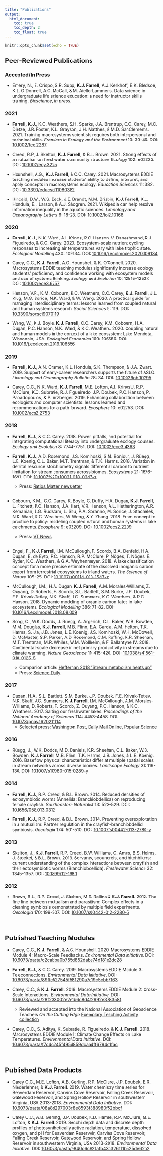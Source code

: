 ```yaml
---
title: "Publications"
output:
  html_document:
    toc: true
    toc_depth: 2
    toc_float: true
---
```


```r
knitr::opts_chunk$set(echo = TRUE)
```

## Peer-Reviewed Publications  
### Accepted/In Press
* Emery, N., E. Crispo, S.R. Supp, **K.J. Farrell**, A.J. Kerkhoff, E.K. Bledsoe, K.L. O'Donnell, A.C. McCall, & M. Aiello-Lammens. Data science in undergraduate life science education: a need for instructor skills training. *Bioscience, in press*.

### 2021    
* **Farrell, K.J.**, K.C. Weathers, S.H. Sparks, J.A. Brentrup, C.C. Carey, M.C. Dietze, J.R. Foster, K.L. Grayson, J.H. Matthes, & M.D. SanClements. 2021. Training macrosystems scientists requires both interpersonal and technical skills. *Frontiers in Ecology and the Environment* 19: 39-46. DOI: [10.1002/fee.2287](https://esajournals.onlinelibrary.wiley.com/doi/10.1002/fee.2287)

* Creed, R.P, J. Skelton, **K.J. Farrell**, & B.L. Brown. 2021. Strong effects of a mutualism on freshwater community structure. *Ecology* 102: e03225. DOI: [10.1002/ecy.3225](https://doi.org/10.1002/ecy.3225)

* Hounshell, A.G., **K.J. Farrell**, & C.C. Carey. 2021. Macrosystems EDDIE teaching modules increase students’ ability to define, interpret, and apply concepts in macrosystems ecology. *Education Sciences* 11: 382. DOI: [10.3390/educsci11080382](https://doi.org/10.3390/educsci11080382)

* Kincaid, D.W., W.S. Beck, J.E. Brandt, M.M. Brisbin, **K.J. Farrell**, K.L. Hondula, E.I. Larson, & A.J. Shogren. 2021. Wikipedia can help resolve information inequality in the aquatic sciences. *Limnology and Oceanography Letters* 6: 18-23. DOI: [10.1002/lol2.10168](https://doi.org/10.1002/lol2.10168)

### 2020   
* **Farrell, K.J.**, N.K. Ward, A.I. Krinos, P.C. Hanson, V. Daneshmand, R.J. Figueiredo, & C.C. Carey. 2020. Ecosystem-scale nutrient cycling responses to increasing air temperatures vary with lake trophic state. *Ecological Modelling* 430: 109134. DOI: [10.1016/j.ecolmodel.2020.109134](https://doi.org/10.1016/j.ecolmodel.2020.109134)

* Carey, C.C., **K.J. Farrell**, A.G. Hounshell, & K. O'Connell. 2020. Macrosystems EDDIE teaching modules significantly increase ecology students' proficiency and confidence working with ecosystem models and use of systems thinking. *Ecology and Evolution* 10: 12515-12527. DOI: [10.1002/ece3.6757](https://doi.org/10.1002/ece3.6757)

* Henson, V.R., K.M. Cobourn, K.C. Weathers, C.C. Carey, **K.J. Farrell**, J.L. Klug, M.G. Sorice, N.K. Ward, & W. Weng. 2020. A practical guide for managing interdisciplinary teams: lessons learned from coupled natural and human systems research. *Social Sciences* 9: 119. DOI: [10.3390/socsci9070119](https://doi.org/10.3390/socsci9070119)

* Weng, W., K.J. Boyle, **K.J. Farrell**, C.C. Carey, K.M. Cobourn, H.A. Dugan, P.C. Hanson, N.K. Ward, & K.C. Weathers. 2020. Coupling natural and human models in the context of a lake ecosystem: Lake Mendota, Wisconsin, USA. *Ecological Economics* 169: 106556. DOI: [10.1016/j.ecolecon.2019.106556](https://www.sciencedirect.com/science/article/pii/S0921800919304549?via%3Dihub)

### 2019  
* **Farrell, K.J.**, A.N. Cramer, K.L. Hondula, S.K. Thompson, & J.A. Zwart. 2019. Support of early-career researchers supports the future of ASLO. *Limnology and Oceanography Bulletin* 28: 34. DOI: [10.1002/lob.10295](https://aslopubs.onlinelibrary.wiley.com/doi/full/10.1002/lob.10295)

* Carey, C.C., N.K. Ward, **K.J. Farrell**, M.E. Lofton, A.I. KrinosU, R.P. McClure, K.C. Subratie, R.J. Figueiredo, J.P. Doubek, P.C. Hanson, P. Papadopoulos, & P. Arzberger. 2019. Enhancing collaboration between ecologists and computer scientists: lessons learned and recommendations for a path forward. *Ecosphere* 10: e02753. DOI: [10.1002/ecs2.2753](https://esajournals.onlinelibrary.wiley.com/doi/full/10.1002/ecs2.2753)

### 2018  
* **Farrell, K.J.**, & C.C. Carey. 2018. Power, pitfalls, and potential for integrating computational literacy into undergraduate ecology courses. *Ecology and Evolution* 8: 7744-7751. DOI: [10.1002/ece3.4363](https://onlinelibrary.wiley.com/doi/abs/10.1002/ece3.4363)

* **Farrell, K.J.**, A.D. Rosemond, J.S. Kominoski, S.M. Bonjour, J. Rüegg, L.E. Koenig, C.L. Baker, M.T. Trentman, & T.K. Harms. 2018. Variation in detrital resource stoichiometry signals differential carbon to nutrient limitation for stream consumers across biomes. *Ecosystems* 21: 1676-1691. DOI: [10.1007%2Fs10021-018-0247-z](https://link.springer.com/article/10.1007/s10021-018-0247-z)  
    + Press: [Ratios Matter newsletter](http://ratiosmatter.org/issues/ratios-matter-august-2018.pdf)   
<br>
* Cobourn, K.M., C.C. Carey, K. Boyle, C. Duffy, H.A. Dugan, **K.J. Farrell**, L. Fitchett, P.C. Hanson, J.A. Hart, V.R. Henson, A.L. Hetherington, A.R. Kemanian, L.G. Rudstam, L. Shu, P.A. Soranno, M. Sorice, J. Stachelek, N.K. Ward, K.C. Weathers, W. Weng, & Y. Zhang. 2018. From concept to practice to policy: modeling coupled natural and human systems in lake catchments. *Ecosphere* 9: e02209. DOI: [10.1002/ecs2.2209](https://esajournals.onlinelibrary.wiley.com/doi/abs/10.1002/ecs2.2209)  
  + Press: [VT News](https://vtnews.vt.edu/articles/2018/06/cnre-lakecatchments.html)  
<br>
* Engel, F., **K.J. Farrell**, I.M. McCullough, F. Scordo, B.A. Denfeld, H.A. Dugan, E. de Eyto, P.C. Hanson, R.P. McClure, P. Nõges, T. Nõges, E. Ryder, K.C. Weathers, & G.A. Weyhenmeyer. 2018. A lake classification concept for a more precise estimate of the dissolved inorganic carbon export from terrestrial ecosystems to inland waters. *The Science of Nature* 105: 25. DOI: [10.1007/s00114-018-1547-z](https://www.researchgate.net/publication/324007505_A_lake_classification_concept_for_a_more_accurate_global_estimate_of_the_dissolved_inorganic_carbon_export_from_terrestrial_ecosystems_to_inland_waters)

* McCullough, I.M., H.A. Dugan, **K.J. Farrell**, A.M. Morales-Williams, Z. Ouyang, D. Roberts, F. Scordo, S.L. Bartlett, S.M. Burke, J.P. Doubek, F.E. Krivak-Tetley, N.K. Skaff, J.C. Summers, K.C. Weathers, & P.C. Hanson. 2018. Dynamic modeling of organic carbon fates in lake ecosystems. *Ecological Modelling* 386: 71-82. DOI: [10.1016/j.ecolmodel.2018.08.009](https://doi.org/10.1016/j.ecolmodel.2018.08.009)

* Song, C., W.K. Dodds, J. Rüegg, A. Argerich, C.L. Baker, W.B. Bowden, M.M. Douglas, **K.J. Farrell**, M.B. Flinn, E.A. Garcia, A.M. Helton, T.K. Harms, S. Jia, J.B. Jones, L.E. Koenig, J.S. Kominoski, W.H. McDowell, D. McMaster, S.P. Parker, A.D. Rosemond, C.M. Ruffing, K.R. Sheehan, M.T. Trentman, M.R. Whiles, W.M. Wollheim, & F. Ballantyne IV. 2018. Continental-scale decrease in net primary productivity in streams due to climate warming. *Nature Geoscience* 11: 415-420. DOI: [10.1038/s41561-018-0125-5](https://www.nature.com/articles/s41561-018-0125-5) 
  + Companion article: [Heffernan 2018 "Stream metabolism heats up"](https://www.nature.com/articles/s41561-018-0148-y)  
  + Press: [Science Daily](https://www.sciencedaily.com/releases/2018/05/180523145839.htm) 

### 2017  
* Dugan, H.A., S.L. Bartlett, S.M. Burke, J.P. Doubek, F.E. Krivak-Tetley, N.K. Skaff, J.C. Summers, **K.J. Farrell**, I.M. McCullough, A.M. Morales-Williams, D. Roberts, F. Scordo, Z. Ouyang, P.C. Hanson, & K.C. Weathers. 2017. Salting our freshwater lakes. *Proceedings of the National Academy of Sciences* 114: 4453-4458. DOI: [10.1073/pnas.1620211114](https://doi.org/10.1073/pnas.1620211114)
  + Selected press: [Washington Post](https://www.washingtonpost.com/news/speaking-of-science/wp/2017/04/10/salt-keeps-icy-roads-safe-its-also-putting-north-americas-freshwater-lakes-at-risk/), [Daily Mail Online](http://www.dailymail.co.uk/wires/afp/article-4399212/Road-salt-runoff-threatens-US-Canada-lakes-study.html), [Popular Science](http://www.popsci.com/lakes-are-getting-saltier)

### 2016  
* Rüegg, J., W.K. Dodds, M.D. Daniels, K.R. Sheehan, C.L. Baker, W.B. Bowden, **K.J. Farrell**, M.B. Flinn, T.K. Harms, J.B. Jones, & L.E. Koenig. 2016. Baseflow physical characteristics differ at multiple spatial scales in stream networks across diverse biomes. *Landscape Ecology* 31: 119-136. DOI: [10.1007/s10980-015-0289-y](https://link.springer.com/article/10.1007/s10980-015-0289-y)

### 2014  
* **Farrell, K.J.**, R.P. Creed, & B.L. Brown. 2014. Reduced densities of ectosymbiotic worms (Annelida: Branchiobdellida) on reproducing female crayfish. *Southeastern Naturalist* 13: 523-529. DOI: [10.1656/058.013.0312](https://bioone.org/journals/southeastern-naturalist/volume-13/issue-3/058.013.0312/Reduced-Densities-of-Ectosymbiotic-Worms-Annelida--Branchiobdellida-on-Reproducing/10.1656/058.013.0312.full)

* **Farrell, K.J.**, R.P. Creed, & B.L. Brown. 2014. Preventing overexploitation in a mutualism: Partner regulation in the crayfish-branchiobdellid symbiosis. *Oecologia* 174: 501-510. DOI: [10.1007/s00442-013-2780-y](https://link.springer.com/article/10.1007/s00442-013-2780-y)

### 2013  
* Skelton, J., **K.J. Farrell**, R.P. Creed, B.W. Williams, C. Ames, B.S. Helms, J. Stoekel, & B.L. Brown. 2013. Servants, scoundrels, and hitchhikers: current understanding of the complex interactions between crayfish and their ectosymbiotic worms (Branchiobdellida). *Freshwater Science* 32: 1345-1357. DOI: [10.1899/12-198.1](https://www.journals.uchicago.edu/doi/full/10.1899/12-198.1)

### 2012  
* Brown, B.L., R.P. Creed, J. Skelton, M.R. Rollins & **K.J. Farrell**. 2012. The fine line between mutualism and parasitism: Complex effects in a cleaning symbiosis demonstrated by multiple field experiments. *Oecologia* 170: 199-207. DOI: [10.1007/s00442-012-2280-5](https://link.springer.com/content/pdf/10.1007/s00442-012-2280-5.pdf)  
<br>
<br>  

## Published Teaching Modules  
* Carey, C.C., **K.J. Farrell**, & A.G. Hounshell. 2020. Macrosystems EDDIE Module 4: Macro-Scale Feedbacks. *Environmental Data Initiative*. DOI: [10.6073/pasta/c2cabba0b755d852dabe74d181e2dc28](https://doi.org/10.6073/pasta/c2cabba0b755d852dabe74d181e2dc28)

* **Farrell, K.J.**, & C.C. Carey. 2019. Macrosystems EDDIE Module 3: Teleconnections. *Environmental Data Initiative*. DOI: [10.6073/pasta/89ffc527545f581290a7c19c5cbb7163](https://doi.org/10.6073/pasta/89ffc527545f581290a7c19c5cbb7163)

* Carey, C.C., & **K.J. Farrell**. 2019. Macrosystems EDDIE Module 2: Cross-Scale Interactions. *Environmental Data Initiative*. DOI: [10.6073/pasta/28f233002e2e1b6c8d412992e378358f](https://doi.org/10.6073/pasta/28f233002e2e1b6c8d412992e378358f)
    + Reviewed and accepted into the National Association of Geoscience Teachers *On the Cutting Edge* [Exemplary Teaching Activity collection](https://serc.carleton.edu/teachearth/activity_review.html)

* Carey, C.C., S. Aditya, K. Subratie, R. Figueiredo, & **K.J. Farrell**. 2018. Macrosystems EDDIE Module 1: Climate Change Effects on Lake Temperatures. *Environmental Data Initiative*. DOI: [10.6073/pasta/f7c4c245f495d859dcaa4ff6794d1fac](https://doi.org/10.6073/pasta/f7c4c245f495d859dcaa4ff6794d1fac)  
<br>
<br>  

## Published Data Products  
* Carey C.C., M.E. Lofton, A.B. Gerling, R.P. McClure, J.P. Doubek, B.R. Niederlehner, & **K.J. Farrell**. 2019. Water chemistry time series for Beaverdam Reservoir, Carvins Cove Reservoir, Falling Creek Reservoir, Gatewood Reservoir, and Spring Hollow Reservoir in southwestern Virginia, USA 2013-2018. *Environmental Data Initiative*. DOI: [10.6073/pasta/08a8d297003c8e8593f888980f52bbcf](https://portal.edirepository.org/nis/mapbrowse?packageid=edi.199.5)

* Carey C.C., A.B. Gerling, J.P. Doubek, K.D. Hamre, R.P. McClure, M.E. Lofton, & **K.J. Farrell**. 2019. Secchi depth data and discrete depth profiles of photosynthetically active radiation, temperature, dissolved oxygen, and pH for Beaverdam Reservoir, Carvins Cove Reservoir, Falling Creek Reservoir, Gatewood Reservoir, and Spring Hollow Reservoir in southwestern Virginia, USA 2013-2018. *Environmental Data Initiative*. DOI: [10.6073/pasta/e840c6c921afb43c326111b525de62b2](https://portal.edirepository.org/nis/mapbrowse?packageid=edi.198.6)
